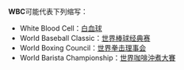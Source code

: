 '''WBC'''可能代表下列缩写：
*White Blood Cell：[[白血球|白血球]]
*World Baseball Classic：[[世界棒球经典赛|世界棒球经典赛]]
*World Boxing Council：[[世界拳击理事会|世界拳击理事会]]
*World Barista Championship：[[世界咖啡沖煮大賽|世界咖啡沖煮大賽]]
{{消歧义}}